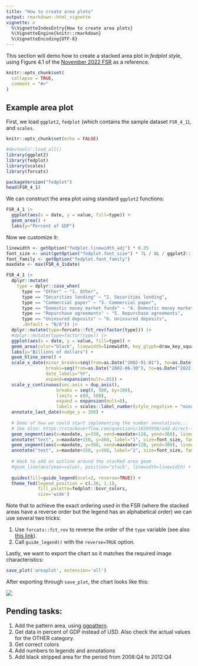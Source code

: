 ```yaml
---
title: "How to create area plots"
output: rmarkdown::html_vignette
vignette: >
  %\VignetteIndexEntry{How to create area plots}
  %\VignetteEngine{knitr::rmarkdown}
  %\VignetteEncoding{UTF-8}
---
```


This section will demo how to create a stacked area plot in _fedplot style_, using Figure 4.1 of the [November 2022 FSR](https://www.federalreserve.gov/publications/files/financial-stability-report-20221104.pdf) as a reference.

```r
knitr::opts_chunk$set(
  collapse = TRUE,
  comment = "#>"
)
```


## Example area plot


First, we load `ggplot2`, `fedplot` (which contains the sample dataset `FSR_4_1`), and `scales`.

```r
knitr::opts_chunk$set(echo = FALSE)
```

```r
#devtools::load_all()
library(ggplot2)
library(fedplot)
library(scales)
library(forcats)

packageVersion("fedplot")
head(FSR_4_1)
```

We can construct the area plot using standard `ggplot2` functions:

```r
FSR_4_1 |>
  ggplot(aes(x = date, y = value, fill=type)) +
  geom_area() +
  labs(y="Percent of GDP")
```

Now we customize it:


```r
linewidth <- getOption("fedplot.linewidth_adj") * 0.25
font_size <- unit(getOption("fedplot.font_size") * 7L / 8L / ggplot2::.pt, "bigpts")
font_family <- getOption("fedplot.font_family")
maxdate <- max(FSR_4_1$date)

FSR_4_1 |>
  dplyr::mutate(
    type = dplyr::case_when(
  	  type == "Other" ~ "1. Other",
  	  type == "Securities lending" ~ "2. Securities lending",
  	  type == "Commercial paper" ~ "3. Commercial paper",
  	  type == "Domestic money market funds" ~ "4. Domestic money market funds",
  	  type == "Repurchase agreements" ~ "5. Repurchase agreements",
  	  type == "Uninsured deposits" ~ "6. Uninsured deposits",
  	  .default = "N/A")) |>
  dplyr::mutate(type=forcats::fct_rev(factor(type))) |> 
  #dplyr::mutate(type=factor(type)) |> 
  ggplot(aes(x = date, y = value, fill=type)) +
  geom_area(color="black", linewidth=linewidth, key_glyph=draw_key_square, outline.type="full") + # TBH looks better with color="white"...
  labs(y="Billions of dollars") +
  geom_hline_zero() +
  scale_x_date(minor_breaks=seq(from=as.Date("2002-01-01"), to=as.Date("2023-01-01"), by="1 years"),
               breaks=seq(from=as.Date("2002-06-30"), to=as.Date("2022-06-30"), by="4 years"),
               date_labels="%Y",
               expand=expansion(mult=.05)) +
  scale_y_continuous(sec.axis = dup_axis(),
                   breaks = seq(0, 500, by=100),
                   limits = c(0, 500),
                   expand = expansion(mult=0),
                   labels = scales::label_number(style_negative = "minus")) +
  annotate_last_date(nudge_y = 350) +
  
  # Demo of how we could start implementing the number annotations...
  # See also: https://stackoverflow.com/questions/10393956/add-direct-labels-to-ggplot2-geom-area-chart
  geom_segment(aes(x=maxdate, y=330, xend=maxdate+120, yend=360), linewidth=linewidth, lineend="round") +
  annotate("text", x=maxdate+150, y=360, label="1", size=font_size, family=font_family) +
  geom_segment(aes(x=maxdate, y=300, xend=maxdate+120, yend=300), linewidth=linewidth, lineend="round") +
  annotate("text", x=maxdate+150, y=300, label="2", size=font_size, family=font_family) +
  
  # Hack to add an outline around the stacked area geom
  #geom_line(aes(ymax=value), position="stack", linewidth=linewidth) +
  
  guides(fill=guide_legend(ncol=2, reverse=TRUE)) +
  theme_fed(legend_position = c(.38, 1.1),
            fill_palette=fedplot::bsvr_colors,
            size='wide')
```

Note that to achieve the exact ordering used in the FSR (where the stacked areas have a reverse order but the legend has an alphabetical order) we can use several two tricks:

1. Use `forcats::fct_rev` to reverse the order of the `type` variable (see also [this link](https://wilkelab.org/SDS375/slides/getting-things-in-order.htm)).
2. Call `guide_legend()` with the `reverse=TRUE` option.

Lastly, we want to export the chart so it matches the required image characteristics:

```r
save_plot('areaplot', extension='all')
```

After exporting through `save_plot`, the chart looks like this:


![](areaplot.png)



## Pending tasks:

1. Add the pattern area, using [ggpattern](https://coolbutuseless.github.io/package/ggpattern/).
1. Get data in percent of GDP instead of USD. Also check the actual values for the OTHER category.
1. Get correct colors
1. Add numbers to legends and annotations
1. Add black stripped area for the period from 2008:Q4 to 2012:Q4
